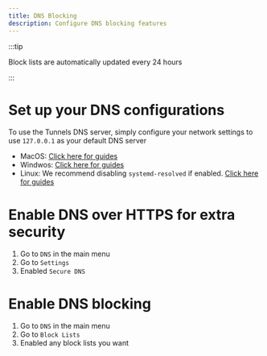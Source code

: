 ```yaml
---
title: DNS Blocking
description: Configure DNS blocking features
---
```


:::tip

Block lists are automatically updated every 24 hours

:::
# Set up your DNS configurations
To use the Tunnels DNS server, simply configure your network settings to use `127.0.0.1` as your default DNS server

 - MacOS: [Click here for guides](https://www.google.com/search?q=how+to+change+dns+settings+on+macos&oq=how+to+change+dns+settings+on+macos&gs_lcrp=EgZjaHJvbWUyBggAEEUYOTIHCAEQABiABDIHCAIQABiABDIHCAMQABiABDIHCAQQABiABDIHCAUQABiABDIHCAYQABiABDIKCAcQABiLAxiABDIKCAgQABiLAxiABDIHCAkQABiABNIBCDQzODBqMWo3qAIAsAIA&sourceid=chrome&ie=UTF-8)
 - Windwos: [Click here for guides](https://www.google.com/search?q=how+to+change+dns+settings+on+windows+11&oq=how+to+change+dns+settings+on+windows&gs_lcrp=EgZjaHJvbWUqBwgAEAAYgAQyBwgAEAAYgAQyBwgBEAAYgAQyCQgCEEUYORiABDIICAMQABgWGB4yCAgEEAAYFhgeMggIBRAAGBYYHjIICAYQABgWGB4yCAgHEAAYFhgeMgsICBAAGBYYHhiLAzILCAkQABgWGB4YiwPSAQg0MjAzajFqN6gCALACAA&sourceid=chrome&ie=UTF-8)
 - Linux: We recommend disabling `systemd-resolved` if enabled. [Click here for guides](https://www.google.com/search?q=how+to+change+dns+settings+on+linux&sca_esv=8c00fc1d70128356&ei=_JHqaIjvLfSxhbIP57OPmQY&ved=0ahUKEwiI3duQ1JyQAxX0WEEAHefZI2MQ4dUDCBE&uact=5&oq=how+to+change+dns+settings+on+linux&gs_lp=Egxnd3Mtd2l6LXNlcnAaAhgCIiNob3cgdG8gY2hhbmdlIGRucyBzZXR0aW5ncyBvbiBsaW51eDIFEAAYgAQyBhAAGBYYHjIGEAAYFhgeMgYQABgWGB4yBhAAGBYYHjIGEAAYFhgeMgYQABgWGB4yBhAAGBYYHjIGEAAYFhgeMgYQABgWGB5IjA9QrAZYkQ5wAXgBkAEAmAG9AaABygeqAQMwLji4AQPIAQD4AQGYAgmgAuEHwgIKEAAYsAMY1gQYR8ICBRAhGKABwgILEAAYgAQYkQIYigXCAg4QABiABBiRAhiKBRiLA8ICCBAAGIAEGIsDwgIJEAAYFhiLAxgewgIIEAAYFhgKGB6YAwCIBgGQBgiSBwMxLjigB908sgcDMC44uAffB8IHAzEuOMgHDw&sclient=gws-wiz-serp)


# Enable DNS over HTTPS for extra security
 1. Go to `DNS` in the main menu
 2. Go to `Settings`
 3. Enabled `Secure DNS`

# Enable DNS blocking
 1. Go to `DNS` in the main menu
 2. Go to `Block Lists`
 3. Enabled any block lists you want

